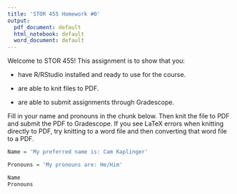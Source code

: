 ```yaml
---
title: 'STOR 455 Homework #0'
output:
  pdf_document: default
  html_notebook: default
  word_document: default
---
```


Welcome to STOR 455! This assignment is to show that you:

*   have R/RStudio installed and ready to use for the course.

*   are able to knit files to PDF. 

*   are able to submit assignments through Gradescope. 


Fill in your name and pronouns in the chunk below. Then knit the file to PDF and submit the PDF to Gradescope. If you see LaTeX errors when knitting directly to PDF, try knitting to a word file and then converting that word file to a PDF.

```r

Name = 'My preferred name is: Cam Kaplinger'

Pronouns = 'My pronouns are: He/Him'

```

```r
Name
Pronouns
```